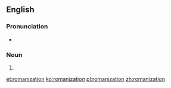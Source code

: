 {{also|Romanization}}
==English==
{{wikipedia}}

===Pronunciation===
* {{audio|en-us-Romanization.ogg|Audio (US)|lang=en}}

===Noun===
{{en-noun}}

# {{alternative capitalization of|Romanization|lang=en}}

[[et:romanization]]
[[ko:romanization]]
[[pl:romanization]]
[[zh:romanization]]